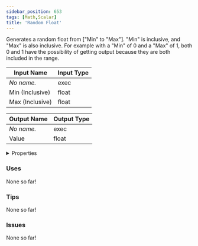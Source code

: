 ```yaml
---
sidebar_position: 653
tags: [Math,Scalar]
title: 'Random Float'
---
```


Generates a random float from ["Min" to "Max"]. "Min" is inclusive, and "Max" is also inclusive. For example with a "Min" of 0 and a "Max" of 1, both 0 and 1 have the possibility of getting output because they are both included in the range.



<DocusaurusSvg />

| Input Name | Input Type |
|-----------|-----------|
| *No name.* | exec |
| Min (Inclusive) | float |
| Max (Inclusive) | float |

| Output Name | Output Type |
|-----------|-----------|
| *No name.* | exec |
| Value | float |


<details>
  <summary>Properties</summary>
  <div>
    <div>
    <table>
      <thead>
        <tr>
          <th>Is beta required?</th>
          <th>No</th>
        </tr>
        <tr>
          <th>Is this chip a trolling risk?</th>
          <th>No</th>
        </tr>
        <tr>
          <th>Is this chip a role assignment risk?</th>
          <th>No</th>
        </tr>
        <tr>
          <th>Chip UUID</th>
          <th>4ecbf247-ab14-4f9e-8094-e40a45d283e6</th>
        </tr>
        <tr>
          <th>Room availability</th>
          <th>Available everywhere</th>
        </tr>
      </thead>
    </table>
    </div>
  </div>
</details>

### Uses

None so far!

### Tips

None so far!

### Issues

None so far!